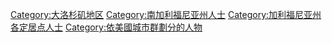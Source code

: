
[[Category:大洛杉矶地区|Category:大洛杉矶地区]]
[[Category:南加利福尼亚州人士|Category:南加利福尼亚州人士]]
[[Category:加利福尼亚州各定居点人士|Category:加利福尼亚州各定居点人士]]
[[Category:依美國城市群劃分的人物|Category:依美國城市群劃分的人物]]